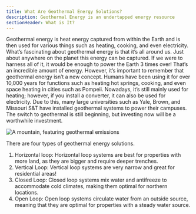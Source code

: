 ```yaml
---
title: What Are Geothermal Energy Solutions?
description: Geothermal Energy is an undertapped energy resource
sectionHeader: What is It?
---
```


Geothermal energy is heat energy captured from within the Earth and is then used for various things such as heating, cooking, and even electricity.
What’s fascinating about geothermal energy is that it’s all around us.
Just about anywhere on the planet this energy can be captured.
If we were to harness all of it, it would be enough to power the Earth 3 times over!
That’s an incredible amount of energy.
However, it’s important to remember that geothermal energy isn’t a new concept.
Humans have been using it for over 10,000 years for functions such as heating hot springs, cooking, and even space heating in cities such as Pompeii.
Nowadays, it’s still mainly used for heating; however, if you install a converter, it can also be used for electricity.
Due to this, many large universities such as Yale, Brown, and Missouri S&T have installed geothermal systems to power their campuses.
The switch to geothermal is still beginning, but investing now will be a worthwhile investment.

![A mountain, featuring geothermal emissions](/images/geothermal-what.avif)

There are four types of geothermal energy solutions.

1. Horizontal loop: Horizontal loop systems are best for properties with more land, as they are bigger and require deeper trenches.
2. Vertical Loop: Vertical loop systems are very narrow and great for residential areas!
3. Closed Loop: Closed loop systems mix water and antifreeze to accommodate cold climates, making them optimal for northern locations.
4. Open Loop: Open loop systems circulate water from an outside source, meaning that they are optimal for properties with a steady water source.
